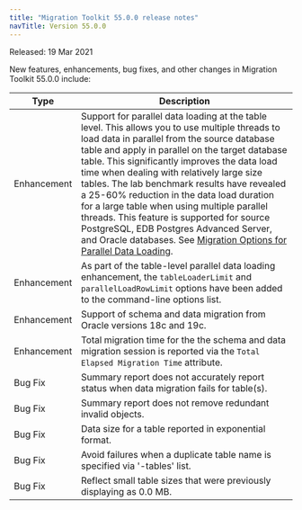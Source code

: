 ```yaml
---
title: "Migration Toolkit 55.0.0 release notes"
navTitle: Version 55.0.0
---
```


Released: 19 Mar 2021

New features, enhancements, bug fixes, and other changes in Migration Toolkit 55.0.0 include:

| Type | Description |
| ---- |------------ |
| Enhancement | Support for parallel data loading at the table level. This allows you to use multiple threads to load data in parallel from the source database table and apply in parallel on the target database table. This significantly improves the data load time when dealing with relatively large size tables. The lab benchmark results have revealed a 25-60% reduction in the data load duration for a large table when using multiple parallel threads. This feature is supported for source PostgreSQL, EDB Postgres Advanced Server, and Oracle databases. See [Migration Options for Parallel Data Loading](../07_invoking_mtk/08_mtk_command_options/#migration-options-for-parallel-data-loading). |
| Enhancement | As part of the table-level parallel data loading enhancement, the `tableLoaderLimit` and `parallelLoadRowLimit` options have been added to the command-line options list.
| Enhancement | Support of schema and data migration from Oracle versions 18c and 19c. |
| Enhancement | Total migration time for the the schema and data migration session is reported via the `Total Elapsed Migration Time` attribute. |
| Bug Fix | Summary report does not accurately report status when data migration fails for table(s). |
| Bug Fix | Summary report does not remove redundant invalid objects. |
| Bug Fix | Data size for a table reported in exponential format. |
| Bug Fix | Avoid failures when a duplicate table name is specified via '-tables' list. |
| Bug Fix | Reflect small table sizes that were previously displaying as 0.0 MB. | 


